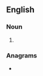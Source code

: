 ==English==

===Noun===
{{head|en|noun plural form}}

# {{plural of|pericenter|lang=en}}

===Anagrams===
* {{anagrams|en|pericentres}}
